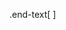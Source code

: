 .end-text[
<p class="smaller">
<span class="small" style="line-height: 1.2;">Graphics from </span><img src="./assets/freepik.png" style="max-height:20px; vertical-align:middle;"><br>
`r paste0("Created: ",format(Sys.time(),format='%d-%b-%Y'))` • <a href="https://www.scilifelab.se/">SciLifeLab</a> • <a href="https://nbis.se/">NBIS</a>
</p>
]
